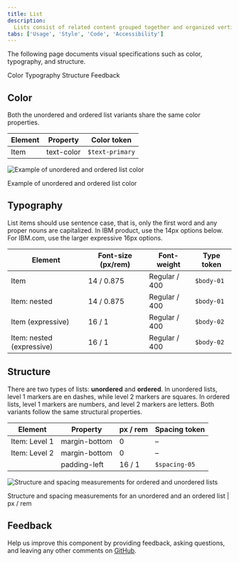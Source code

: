 ```yaml
---
title: List
description:
  Lists consist of related content grouped together and organized vertically.
tabs: ['Usage', 'Style', 'Code', 'Accessibility']
---
```


<PageDescription>

The following page documents visual specifications such as color, typography,
and structure.

</PageDescription>

<AnchorLinks>

<AnchorLink>Color</AnchorLink>
<AnchorLink>Typography</AnchorLink>
<AnchorLink>Structure</AnchorLink>
<AnchorLink>Feedback</AnchorLink>

</AnchorLinks>

## Color

Both the unordered and ordered list variants share the same color properties.

| Element | Property   | Color token     |
| ------- | ---------- | --------------- |
| Item    | text-color | `$text-primary` |

<Row>
<Column colLg={8}>

![Example of unordered and ordered list color](images/list-style-color.png)

</Column>
</Row>

<Caption>Example of unordered and ordered list color</Caption>

## Typography

List items should use sentence case, that is, only the first word and any proper
nouns are capitalized. In IBM product, use the 14px options below. For IBM.com,
use the larger expressive 16px options.

| Element                   | Font-size (px/rem) | Font-weight   | Type token |
| ------------------------- | ------------------ | ------------- | ---------- |
| Item                      | 14 / 0.875         | Regular / 400 | `$body-01` |
| Item: nested              | 14 / 0.875         | Regular / 400 | `$body-01` |
| Item (expressive)         | 16 / 1             | Regular / 400 | `$body-02` |
| Item: nested (expressive) | 16 / 1             | Regular / 400 | `$body-02` |

## Structure

There are two types of lists: **unordered** and **ordered**. In unordered lists,
level 1 markers are en dashes, while level 2 markers are squares. In ordered
lists, level 1 markers are numbers, and level 2 markers are letters. Both
variants follow the same structural properties.

| Element       | Property      | px / rem | Spacing token |
| ------------- | ------------- | -------- | ------------- |
| Item: Level 1 | margin-bottom | 0        | –             |
| Item: Level 2 | margin-bottom | 0        | –             |
|               | padding-left  | 16 / 1   | `$spacing-05` |

<div className="image--fixed">

![Structure and spacing measurements for ordered and unordered lists](images/list-style-structure.png)

</div>

<Caption fullwidth>
  Structure and spacing measurements for an unordered and an ordered list | px /
  rem
</Caption>

## Feedback

Help us improve this component by providing feedback, asking questions, and
leaving any other comments on
[GitHub](https://github.com/carbon-design-system/carbon-website/issues/new?assignees=&labels=feedback&template=feedback.md).
